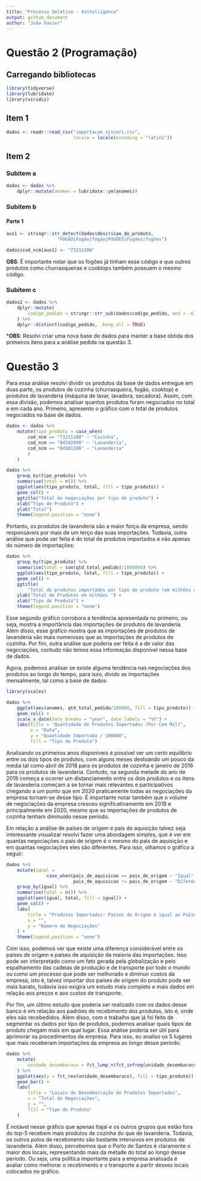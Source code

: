 ```yaml
---
title: "Processo Seletivo - 4intelligence"
output: github_document
author: "João Xavier"
---
```



# Questão 2 (Programação)

## Carregando bibliotecas

```r
library(tidyverse)
library(lubridate)
library(viridis)
```


## Item 1

```r
dados <- readr::read_csv("importacao_siscori.csv",
                         locale = locale(encoding = "latin1"))
```

## Item 2

### Subitem a

```r
dados <- dados %>%
    dplyr::mutate(anomes = lubridate::ym(anomes))
```

### Subitem b

#### Parte 1

```r
aux1 <- stringr::str_detect(dados$descricao_do_produto,
                   "FOGÃO|Fogão|fogão|FOGÕES|Fogões|fogões")

dados$cod_ncm[aux1] <- "73211100"
```

**OBS**: É importante notar que os fogões já tinham esse código e que outros produtos como churrasqueiras e cooktops também possuem o mesmo código.

### Subitem c

```r
dados2 <- dados %>% 
    dplyr::mutate(
        codigo_pedido = stringr::str_sub(dados$codigo_pedido, end = -6)
    ) %>% 
    dplyr::distinct(codigo_pedido, .keep_all = TRUE)
```

***OBS**: Resolvi criar uma nova base de dados para manter a base obtida dos primeiros itens para a análise pedida na questão 3.

# Questão 3

Para essa análise resolvi dividir os produtos da base de dados entregue em duas parte, os produtos de cozinha (churrasqueira, fogão, cooktop) e produtos de lavanderia (máquina de lavar, lavadora, secadora). Assim, com essa divisão, podemos analisar quantos produtos foram negociados no total e em cada ano. Primeiro, apresento o gráfico com o total de produtos negociados na base de dados.

```r

dados <- dados %>% 
    mutate(tipo_produto = case_when(
        cod_ncm == "73211100" ~ "Cozinha",
        cod_ncm == "84502090" ~ "Lavanderia",
        cod_ncm == "84501100" ~ "Lavanderia"
        )
    )
```

```r
dados %>%
    group_by(tipo_produto) %>% 
    summarise(total = n()) %>% 
    ggplot(aes(tipo_produto, total, fill = tipo_produto)) +
    geom_col() +
    ggtitle("Total de negociações por tipo de produto") +
    xlab("Tipo de Produto") +
    ylab("Total")
    theme(legend.position = "none")
```

Portanto, os produtos de lavanderia são a maior força da empresa, sendo responsáveis por mais de um terço das suas importações. Todavia, outra análise que pode ser feita é do total de produtos importados e não apenas do número de importações:

```r
dados %>%
    group_by(tipo_produto) %>% 
    summarise(total = sum(qtd_total_pedido)/1000000) %>% 
    ggplot(aes(tipo_produto, total, fill = tipo_produto)) +
    geom_col() +
    ggtitle(
        "Total de produtos importados por tipo de produto (em milhões de unidades)") +
    ylab("Total de Produtos em milhões ") + 
    xlab("Tipo de Produto") + 
    theme(legend.position = "none")
```

Esse segundo gráfico corrobora a tendência apresentada no primeiro, ou seja, mostra a importância das importações de produtos de lavanderia. Além disso, esse gráfico mostra que as importações de produtos de lavanderia são mais numerosas que as importações de produtos de cozinha. Por fim, outra análise que poderia ser feita é a de valor das negociações, contudo não temos essa informação disponível nessa base de dados.

Agora, podemos analisar se existe alguma tendência nas negociações dos produtos ao longo do tempo, para isso, divido as importações mensalmente, tal como a base de dados:

```r
library(scales)

dados %>%
    ggplot(aes(anomes, qtd_total_pedido/100000, fill = tipo_produto)) +
    geom_col() +
    scale_x_date(date_breaks = "year", date_labels = "%Y") +
    labs(title = "Quantidade de Produtos Importados (Por Cem Mil)",
         x = "Data",
         y = "Quantidade Importada / 100000",
         fill = "Tipo de Produto")
```

Analisando os primeiros anos disponíveis é possível ver um certo equilíbrio entre os dois tipos de produtos, com alguns meses destoando um pouco da média tal como abril de 2018 para os produtos de cozinha e janeiro de 2016 para os produtos de lavanderia. Contudo, na segunda metade do ano de 2019 começa a ocorrer um distanciamento entre os dois produtos e os itens de lavanderia começam a se tornar mais relevantes e participativos chegando a um ponto que em 2020 praticamente todas as negociações da empresa tornam-se desse tipo. É importante notar também que o volume de negociações da empresa cresceu significativamente em 2019 e principalmente em 2020, mesmo que as importações de produtos de cozinha tenham diminuído nesse período. 

Em relação a análise de países de origem e país de aquisição talvez seja interessante visualizar resolvi fazer uma abordagem simples, que é ver em quantas negociações o país de origem é o mesmo do país de aquisição e em quantas negociações eles são diferentes. Para isso, olhamos o gráfico a seguir:

```r
dados %>% 
    mutate(igual =
               case_when(pais_de_aquisicao == pais_de_origem ~ "Igual",
                         pais_de_aquisicao != pais_de_origem ~ "Diferente")) %>% 
    group_by(igual) %>%
    summarise(total = n()) %>% 
    ggplot(aes(igual, total, fill = igual)) +
    geom_col() +
    labs(
        title = "Produtos Importados: Países de Origem é igual ao Países de Aquisição?",
        x = "",
        y = "Número de Negociações"
    ) +
    theme(legend.position = "none")
```

Com isso, podemos ver que existe uma diferença considerável entre os países de origem e países de aquisição da maioria das importações. Isso pode ser interpretado como um fato gerada pela globalização e pelo espalhamento das cadeias de produção e de transporte por todo o mundo ou como um processo que pode ser melhorado e diminuir custos da empresa, isto é, talvez importar dos países de origem do produto pode ser mais barato, todavia isso exigira um estudo mais completo e mais dados em relação aos preços e aos custos de transporte. 

Por fim, um último estudo que poderia ser realizado com os dados desse banco é em relação aos padrões de recebimento dos produtos, isto é, onde eles são recebedidos. Além disso, com o trabalho que já foi feito de segmentar os dados por tipo de produtos, podemos analisar quais tipos de produto chegam mais em qual lugar. Essa análise poderia ser útil para aprimorar os procedimentos da empresa. Para isso, eu analiso os 5 lugares que mais receberam importações da empresa ao longo desse período.

```r
dados %>% 
    mutate(
        unidade_desembaraco = fct_lump_n(fct_infreq(unidade_desembaraco), 5)
    ) %>% 
    ggplot(aes(y = fct_rev(unidade_desembaraco), fill = tipo_produto)) +
    geom_bar() +
    labs(
        title = "Locais de Desembarcação de Produtos Importados",
        x = "Total de Negociações",
        y = "",
        fill = "Tipo de Produto"
    )
```

É notável nesse gráfico que apenas Itajaí e os outros grupos que estão fora do top-5 recebem mais produtos de cozinha do que de lavanderia. Todavia, os outros polos de recebimento são bastante intensivos em produtos de lavanderia. Além disso, percebemos que o Porto de Santos é claramente o maior dos locais, representando mais da metade do total ao longo desse período. Ou seja, uma política importante para a empresa analisada é avaliar como melhorar o recebimento e o transporte a partir desses locais colocados no gráfico.